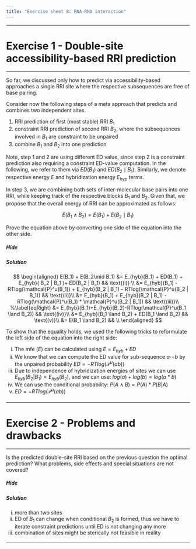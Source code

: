 ```yaml
---
title: "Exercise sheet 8: RNA-RNA interaction"
---
```



---------------------------------

# Exercise 1 - Double-site accessibility-based RRI prediction

---------------------------------

::: {.question data-latex=""}

So far, we discussed only how to predict via accessibility-based approaches a single RRI site where the respective subsequences are free of base pairing.

Consider now the following steps of a meta approach that predicts and combines two independent sites.

1. RRI prediction of first (most stable) RRI $B_1$
2. constraint RRI prediction of second RRI $B_2$, where the subsequences involved in $B_1$ are constraint to be unpaired
3. combine $B_1$ and $B_2$ into one prediction

Note, step $1$ and $2$ are using different ED value, since step $2$ is a constraint prediction also requiring a constraint ED-value computation.
In the following, we refer to them via $ED(B_1)$ and $ED(B_2 \mid B_1)$. Similarly, we denote respective energy $E$ and hybridization energy $E_{hyp}$ terms.

In step $3$, we are combining both sets of inter-molecular base pairs into one RRI, while keeping track of the respective blocks $B_1$ and $B_2$.
Given that, we propose that the overall energy of RRI can be approximated as follows:

$$
\begin{equation}
E(B_1 \land B_2) = E(B_1) + E(B_2\mid B_1)
\end{equation}
$$

Prove the equation above by converting one side of the equation into the other side.

:::

#### {.tabset}

##### Hide

##### Solution

::: {.answer data-latex=""}

$$
\begin{aligned}
	E(B_1) + E(B_2\mid B_1)
	&= E_{hyb}(B_1) + ED(B_1)
	 + E_{hyb}( B_2 | B_1 )+ ED(B_2 | B_1) && \text{(i)} \\
	&= E_{hyb}(B_1) - RTlog(\mathcal{P}^u(B_1))
	 + E_{hyb}(B_2 | B_1) - RTlog(\mathcal{P}^u(B_2 | B_1))  && \text{(ii)}\\
	&= E_{hyb}(B_1)  + E_{hyb}(B_2 | B_1)
	 - RTlog(\mathcal{P}^u(B_1) * \mathcal{P}^u(B_2 | B_1))  && \text{(iii)}\\
	 %\label{eqRight}
	 &= E_{hyb}(B_1)+E_{hyb}(B_2)-RTlog(\mathcal{P}^u(B_1 \land B_2))  && \text{(iv)}\\
	 &= E_{hyb}(B_1 \land B_2) + ED(B_1 \land B_2)  && \text{(v)}\\
	 &= E(B_1 \land B_2)  && \\
\end{aligned}
$$

To show that the equality holds, we used the following tricks to reformulate the left side of the equation into the right side:

i. The mfe ($E$) can be calculated using $E = E_{hyb} + ED$
ii. We know that we can compute the ED value for sub-sequence $a \cdots b$ by the unpaired probability $ED= -RTlog(\mathcal{P}^u(ab))$
iii. Due to independence of hybridization energies of sites we can use $E_{hyb}(B_2 | B_1)=E_{hyb}(B_2)$, and we can use: $log(a) + log(b) = log(a*b)$
iv. We can use the conditional probability: $P(A \land B) = P(A) * P(B |A)$
v. $ED= -RTlog(\mathcal{P}^u(ab))$

:::

#### {-}

---------------------------------

# Exercise 2 - Problems and drawbacks

---------------------------------

::: {.question data-latex=""}

Is the predicted double-site RRI based on the previous question the optimal prediction?
What problems, side effects and special situations are not covered?

:::

#### {.tabset}

##### Hide

##### Solution

::: {.answer data-latex=""}

i. more than two sites
ii. ED of $B_1$ can change when conditional $B_2$ is formed, thus we have to iterate constraint predictions until ED is not changing any more
iii. combination of sites might be sterically not feasible in reality

:::

#### {-}

---------------------------------